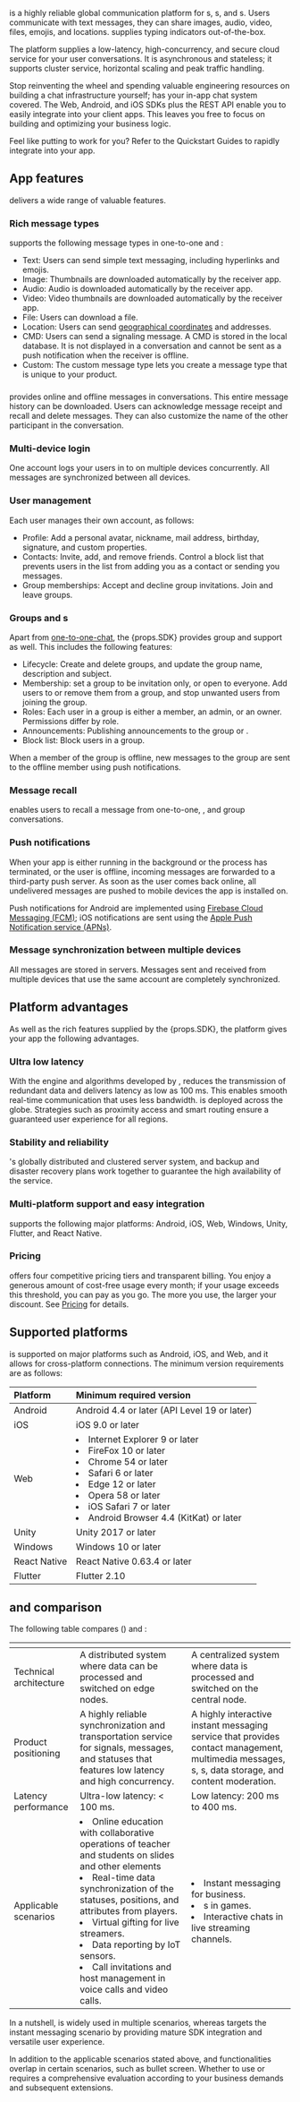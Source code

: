 
<Vg k="COMPANY" /> <Vg k="CHAT"/> is a highly reliable global communication platform for <Vg k="CHAT_ONE_LOWER"/>s, <Vg k="CHAT_GROUP_LOWER"/>s, and <Vg k="CHAT_ROOM_LOWER"/>s. Users communicate with text messages, they can share images, audio, video, files, emojis, and locations. <Vg k="COMPANY" /> <Vg k="CHAT"/> supplies typing indicators out-of-the-box.

The <Vg k="COMPANY" /> platform supplies a low-latency, high-concurrency, and secure cloud service for your user conversations. It is asynchronous and stateless; it supports cluster service, horizontal scaling and peak traffic handling. 

Stop reinventing the wheel and spending valuable engineering resources on building a chat infrastructure yourself; <Vg k="COMPANY" /> <Vg k="CHAT"/> has your in-app chat system covered. The Web, Android, and iOS SDKs plus the REST API enable you to easily integrate <Vg k="COMPANY" /> <Vg k="CHAT"/> into your client apps. This leaves you free to focus on building and optimizing your business logic.

Feel like putting <Vg k="COMPANY" /> <Vg k="CHAT"/> to work for you? Refer to the <Link to="../get-started/get-started-sdk">Quickstart Guides<Vpd k="NAME"/></Link> to rapidly integrate <Vg k="COMPANY" /> <Vg k="CHAT"/> into your app.

## App features

<Vg k="COMPANY" /> <Vg k="CHAT"/> delivers a wide range of valuable features.

### Rich message types

<Vg k="COMPANY" /> <Vg k="CHAT"/> supports the following message types in one-to-one and <Vg k="CHAT_GROUP_LOWER"/>:

- Text: Users can send simple text messaging, including hyperlinks and emojis.
- Image: Thumbnails are downloaded automatically by the receiver app. 
- Audio: Audio is downloaded automatically by the receiver app.
- Video: Video thumbnails are downloaded automatically by the receiver app.
- File: Users can download a file.
- Location: Users can send [geographical coordinates](https://en.wikipedia.org/wiki/Geographic_coordinate_system) and addresses.
- CMD: Users can send a signaling message. A CMD is stored in the local database. It is not displayed in a conversation and cannot be sent as a push notification when the receiver is offline. 
- Custom: The custom message type lets you create a message type that is unique to your product.

<a name="one-to-one-chat"></a>
### <Vg k="CHAT_ONE"/>

<Vg k="COMPANY" /> <Vg k="CHAT"/> provides online and offline messages in conversations. This entire message history can be downloaded. Users can acknowledge message receipt and recall and delete messages. They can also customize the name of the other participant in the conversation. 

### Multi-device login

One account logs your users in to <Vg k="COMPANY" /> <Vg k="CHAT"/> on multiple devices concurrently. All messages are synchronized between all devices.

### User management

Each user manages their own account, as follows:

- Profile: Add a personal avatar, nickname, mail address, birthday, signature, and custom properties.
- Contacts: Invite, add, and remove friends. Control a block list that prevents users in the list from adding you as a contact or sending you messages. 
- Group memberships: Accept and decline group invitations. Join and leave groups.

### Groups and <Vg k="CHAT_ROOM_LOWER"/>s

Apart from [one-to-one-chat](#one-to-one-chat), the <Vg k="COMPANY" /> {props.SDK} provides group and <Vg k="CHAT_ROOM_LOWER"/> support as well. This includes the following features:

- Lifecycle: Create and delete groups, and update the group name, description and subject.
- Membership: set a group to be invitation only, or open to everyone. Add users to or remove them from a group, and stop unwanted users from joining the group.
- Roles: Each user in a group is either a member, an admin, or an owner. Permissions differ by role.   
- Announcements: Publishing announcements to the group or <Vg k="CHAT_ROOM_LOWER"/>.
- Block list: Block users in a group. 

When a member of the group is offline, new messages to the group are sent to the offline member using push notifications. 


### Message recall

<Vg k="COMPANY" /> <Vg k="CHAT"/> enables users to recall a message from one-to-one, <Vg k="CHAT_ROOM_LOWER"/>, and group conversations.

### Push notifications

When your app is either running in the background or the process has terminated, or the user is offline, incoming messages are forwarded to a third-party push server. As soon as the user comes back online, all undelivered messages are pushed to mobile devices the app is installed on.

Push notifications for Android are implemented using [Firebase Cloud Messaging (FCM)](https://pub.dev/packages/firebase_messaging); iOS notifications are sent using the [Apple Push Notification service (APNs)](https://pub.dev/packages/flutter_apns).

### Message synchronization between multiple devices

All messages are stored in <Vg k="COMPANY" /> <Vg k="CHAT"/> servers. Messages sent and received from multiple devices that use the same account are completely synchronized.


## Platform advantages

As well as the rich features supplied by the <Vg k="COMPANY" /> {props.SDK}, the <Vg k="COMPANY" /> platform gives your app the following advantages.

### Ultra low latency

With the engine and algorithms developed by <Vg k="COMPANY" />, <Vg k="COMPANY" /> <Vg k="CHAT"/> reduces the transmission of redundant data and delivers latency as low as 100 ms. This enables smooth real-time communication that uses less bandwidth. <Vg k="COMPANY" /> <Vg k="CHAT"/> is deployed across the globe. Strategies such as proximity access and smart routing ensure a guaranteed user experience for all regions.

### Stability and reliability

<Vg k="COMPANY" /> <Vg k="CHAT"/>'s globally distributed and clustered server system, and backup and disaster recovery plans work together to guarantee the high availability of the <Vg k="COMPANY" /> <Vg k="CHAT"/> service.

### Multi-platform support and easy integration

<Vg k="COMPANY" /> <Vg k="CHAT"/> supports the following major platforms: Android, iOS, Web, Windows, Unity, Flutter, and React Native.

### Pricing

<Vg k="COMPANY" /> <Vg k="CHAT"/> offers four competitive pricing tiers and transparent billing. You enjoy a generous amount of cost-free usage every month; if your usage exceeds this threshold, you can pay as you go. The more you use, the larger your discount. See [Pricing](/agora-chat/overview/pricing) for details.


## Supported platforms

<Vg k="COMPANY" /> <Vg k="CHAT"/> is supported on major platforms such as Android, iOS, and Web, and it allows for cross-platform connections. The minimum version requirements are as follows:

| Platform | Minimum required version                                     |
| :------- | :----------------------------------------------------------- |
| Android  | Android 4.4 or later (API Level 19 or later)                 |
| iOS      | iOS 9.0 or later                                             |
| Web      | <li>Internet Explorer 9 or later</li><li>FireFox 10 or later</li><li>Chrome 54 or later</li><li>Safari 6 or later</li><li>Edge 12 or later</li><li>Opera 58 or later</li><li>iOS Safari 7 or later</li><li>Android Browser 4.4 (KitKat) or later</li> |
| Unity    | Unity 2017 or later  |
| Windows  |  Windows 10 or later |
| React Native | React Native 0.63.4 or later  |
| Flutter      |  Flutter 2.10  |


## <Vg k="MESS" /> and <Vg k="CHAT"/> comparison

The following table compares <Vg k="MESS" /> (<Vg k="MESS" />) and <Vg k="CHAT"/>:

|          | <Vg k="MESS" />   | <Vg k="CHAT"/>   |
| :------- | :---------------- | :----------------- |
| Technical architecture | A distributed system where data can be processed and switched on edge nodes.   | A centralized system where data is processed and switched on the central node.  |
| Product positioning | A highly reliable synchronization and transportation service for signals, messages, and statuses that features low latency and high concurrency. | A highly interactive instant messaging service that provides contact management, multimedia messages, <Vg k="CHAT_ROOM_LOWER"/>s, <Vg k="CHAT_GROUP_LOWER"/>s, data storage, and content moderation.  |
| Latency performance | Ultra-low latency: < 100 ms. | Low latency: 200 ms to 400 ms. |
| Applicable scenarios |<li>Online education with collaborative operations of teacher and students on slides and other elements</li><li>Real-time data synchronization of the statuses, positions, and attributes from players.</li><li>Virtual gifting for live streamers.</li><li>Data reporting by IoT sensors.</li><li>Call invitations and host management in voice calls and video calls.</li> | <li>Instant messaging for business.</li><li><Vg k="CHAT_GROUP"/>s in games.</li><li>Interactive chats in live streaming channels.</li> |

In a nutshell, <Vg k="MESS" /> is widely used in multiple scenarios, whereas <Vg k="CHAT"/> targets the instant messaging scenario by providing mature SDK integration and versatile user experience.

In addition to the applicable scenarios stated above, <Vg k="MESS" /> and <Vg k="CHAT"/> functionalities overlap in certain scenarios, such as bullet screen. Whether to use <Vg k="MESS" /> or <Vg k="CHAT"/> requires a comprehensive evaluation according to your business demands and subsequent extensions.